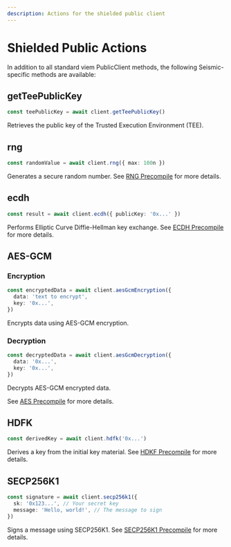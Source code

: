 ```yaml
---
description: Actions for the shielded public client
---
```


# Shielded Public Actions

In addition to all standard viem PublicClient methods, the following Seismic-specific methods are available:

## getTeePublicKey

```ts
const teePublicKey = await client.getTeePublicKey()
```

Retrieves the public key of the Trusted Execution Environment (TEE).

## rng

```ts
const randomValue = await client.rng({ max: 100n })
```

Generates a secure random number. See [RNG Precompile](/viem/precompiles/rng) for more details.

## ecdh

```ts
const result = await client.ecdh({ publicKey: '0x...' })
```

Performs Elliptic Curve Diffie-Hellman key exchange. See [ECDH Precompile](/viem/precompiles/ecdh) for more details.

## AES-GCM

### Encryption

```ts
const encryptedData = await client.aesGcmEncryption({
  data: 'text to encrypt',
  key: '0x...',
})
```

Encrypts data using AES-GCM encryption.

### Decryption

```ts
const decryptedData = await client.aesGcmDecryption({
  data: '0x...',
  key: '0x...',
})
```

Decrypts AES-GCM encrypted data.

See [AES Precompile](/viem/precompiles/aes) for more details.

## HDFK

```ts
const derivedKey = await client.hdfk('0x...')
```

Derives a key from the initial key material. See [HDKF Precompile](/viem/precompiles/hdfk) for more details.

## SECP256K1

```ts
const signature = await client.secp256k1({
  sk: '0x123...', // Your secret key
  message: 'Hello, world!', // The message to sign
})
```

Signs a message using SECP256K1. See [SECP256K1 Precompile](/viem/precompiles/secp256k1-sig) for more details.
